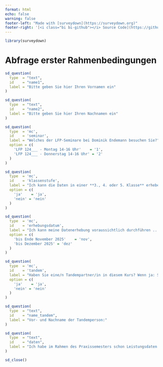 ---
format: html
echo: false
warning: false
footer-left: "Made with [surveydown](https://surveydown.org)"
footer-right: '[<i class="bi bi-github"></i> Source Code](https://github.com/surveydown-dev/templates)'
---

```{r}
library(surveydown)
```

::: {.sd_page id=welcome}

# Abfrage erster Rahmenbedingungen



```{r}
sd_question(
  type  = "text",
  id    = "name1",
  label = "Bitte geben Sie hier Ihren Vornamen ein"
)
```

```{r}
sd_question(
  type  = "text",
  id    = "name2",
  label = "Bitte geben Sie hier Ihren Nachnamen ein"
)
```

```{r}
sd_question(
  type  = 'mc',
  id    = 'seminar',
  label = "Welches der LFP-Seminare bei Dominik Endemann besuchen Sie?",
  option = c(
    'LFP 124___ - Montag 14-16 Uhr'    = '1',
    'LFP 124___ - Donnerstag 14-16 Uhr' = '2'
  )
)
```

```{r}
sd_question(
  type  = 'mc',
  id    = 'klassenstufe',
  label = "Ich kann die Daten in einer **3., 4. oder 5. Klasse** erheben",
  option = c(
    'ja'    = 'ja',
    'nein' = 'nein'
  )
)
```

```{r}
sd_question(
  type  = 'mc',
  id    = 'erhebungsdatum',
  label = "Ich kann meine Datenerhebung voraussichtlich durchführen ...",
  option = c(
    'bis Ende November 2025'    = 'nov',
    'bis Dezember 2025' = 'dez'
  )
)
```

```{r}
sd_question(
  type  = 'mc',
  id    = 'tandem',
  label = "Haben Sie eine/n Tandempartner/in in diesem Kurs? Wenn ja: Schreiben Sie den Vor- und Nachnamen in das nächste Antwortfeld.",
  option = c(
    'ja'    = 'ja',
    'nein' = 'nein'
  )
)
```

```{r}
sd_question(
  type  = "text",
  id    = "name_tandem",
  label = "Vor- und Nachname der Tandemperson:"
)
```

```{r}
sd_question(
  type  = "text",
  id    = "daten",
  label = "Ich habe im Rahmen des Praxissemesters schon Leistungsdaten erhoben / Zugriff auf Leistungsdaten (z.B. VERA-3, LAUBE, ILEA, etc.)"
)
```


```{r}
sd_close()
```
:::

